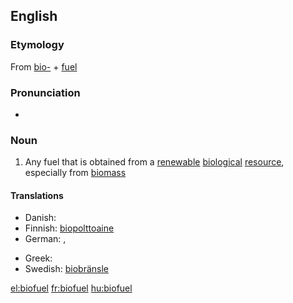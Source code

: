 {{rfc|Definition}}
==English==
{{wikipedia}}

===Etymology===
From [[bio-]] + [[fuel]]

===Pronunciation===
* {{a|UK}} {{IPA|/ˈbaɪ.əʊˌfjʊ(.ə)l/}} {{SAMPA|/baI.@U%fjU(.@)l/}}

===Noun===
{{en-noun}}

# Any fuel that is obtained from a [[renewable]] [[biological]] [[resource]], especially from [[biomass]]

====Translations====
{{trans-top|biofuel}}
* Danish: {{t+|da|biobrændsel}}
* Finnish: [[biopolttoaine]]
* German: {{t-|de|Biosprit|m}}, {{t-|de|Biokraftstoff|m}}
{{trans-mid}}
* Greek: {{t+|el|βιοκαύσιμο|n|tr=viokáfsimo|sc=Grek}}
* Swedish: [[biobränsle]]
{{trans-bottom}}

[[el:biofuel]]
[[fr:biofuel]]
[[hu:biofuel]]
